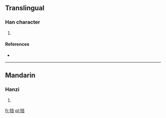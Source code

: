 ==Translingual==

===Han character===
{{Han char|rn=93|rad=牛|as=08|sn=12|four=|canj=竹手卜廿口 (HQYTR)}}

# {{defn|Han|sort=牛08}}

====References====
* {{Han ref|kx=0702.040|dkj=20052|dj=1115.100|hdz=31814.110|uh=7283|ud=29315}}

----

==Mandarin==

===Hanzi===
{{cmn-hanzi|pin=[[pǒu]] ([[pou3]])|wg=p'ou<sup>3</sup>}}

# {{defn|Mandarin|sort=牛08}}

[[fr:犃]]
[[pl:犃]]
